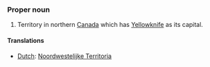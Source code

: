 ===Proper noun===
#Territory in northern [[Canada]] which has [[Yellowknife]] as its capital.

====Translations====
*[[Dutch]]: [[Noordwestelijke Territoria]]